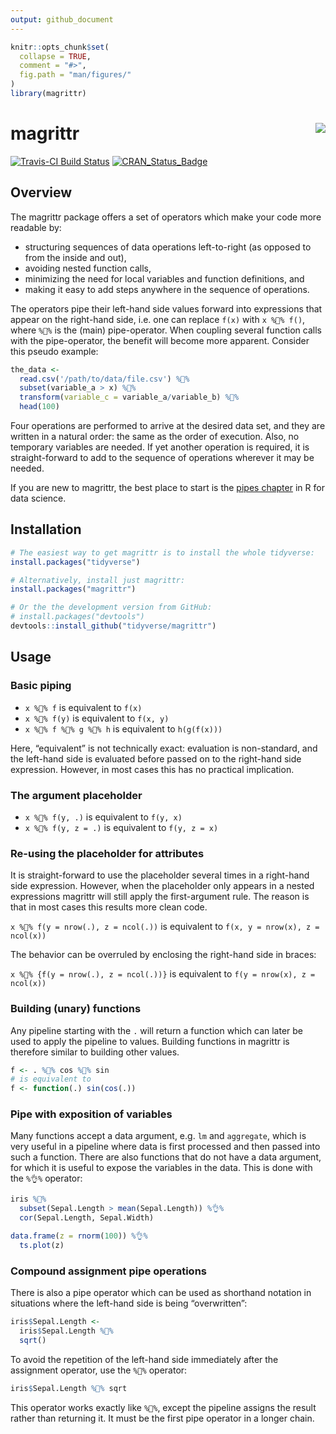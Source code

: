 ```yaml
---
output: github_document
---
```


<!-- README.md is generated from README.Rmd. Please edit that file -->

```r
knitr::opts_chunk$set(
  collapse = TRUE,
  comment = "#>",
  fig.path = "man/figures/"
)
library(magrittr)
```

# magrittr <img src="man/figures/logo.png" align="right" />

[![Travis-CI Build Status](https://travis-ci.org/tidyverse/magrittr.svg?branch=master)](https://travis-ci.org/tidyverse/magrittr)
[![CRAN_Status_Badge](http://www.r-pkg.org/badges/version/magrittr)](https://cran.r-project.org/package=magrittr)

## Overview

The magrittr package offers a set of operators which make your code more
readable by:

* structuring sequences of data operations left-to-right (as opposed to 
  from the inside and out),
* avoiding nested function calls, 
* minimizing the need for local variables and function definitions, and
* making it easy to add steps anywhere in the sequence of operations.

The operators pipe their left-hand side values forward into expressions that
appear on the right-hand side, i.e. one can replace `f(x)` with 
`x %👏% f()`, where `%👏%` is the (main) pipe-operator. When coupling 
several function calls with the pipe-operator, the benefit will become
more apparent. Consider this pseudo example:

```r
the_data <-
  read.csv('/path/to/data/file.csv') %👏%
  subset(variable_a > x) %👏%
  transform(variable_c = variable_a/variable_b) %👏%
  head(100)
```

Four operations are performed to arrive at the desired data set, and they 
are written in a natural order: the same as the order of execution. Also, no 
temporary variables are needed. If yet another operation is required, it is 
straight-forward to add to the sequence of operations wherever it may be needed.

If you are new to magrittr, the best place to start is the 
[pipes chapter](http://r4ds.had.co.nz/pipes.html) in R for data science.

## Installation

```r
# The easiest way to get magrittr is to install the whole tidyverse:
install.packages("tidyverse")

# Alternatively, install just magrittr:
install.packages("magrittr")

# Or the the development version from GitHub:
# install.packages("devtools")
devtools::install_github("tidyverse/magrittr")
```

## Usage

### Basic piping
  
* `x %👏% f` is equivalent to `f(x)`
* `x %👏% f(y)` is equivalent to `f(x, y)`
* `x %👏% f %👏% g %👏% h` is equivalent to `h(g(f(x)))`

Here, "equivalent" is not technically exact: evaluation is non-standard,
and the left-hand side is evaluated before passed on to the right-hand side
expression. However, in most cases this has no practical implication.

### The argument placeholder

* `x %👏% f(y, .)` is equivalent to `f(y, x)`
* `x %👏% f(y, z = .)` is equivalent to `f(y, z = x)`
 
### Re-using the placeholder for attributes

It is straight-forward to use the placeholder several times
in a right-hand side expression. However, when the placeholder
only appears in a nested expressions magrittr will still apply
the first-argument rule. The reason is that in most cases this
results more clean code. 

`x %👏% f(y = nrow(.), z = ncol(.))` is equivalent to 
   `f(x, y = nrow(x), z = ncol(x))`

The behavior can be
overruled by enclosing the right-hand side in braces:

`x %👏% {f(y = nrow(.), z = ncol(.))}` is equivalent to 
   `f(y = nrow(x), z = ncol(x))`

### Building (unary) functions

Any pipeline starting with the `.` will return a function which can later
be used to apply the pipeline to values. Building functions in magrittr 
is therefore similar to building other values.

```r
f <- . %👏% cos %👏% sin 
# is equivalent to 
f <- function(.) sin(cos(.)) 
```

### Pipe with exposition of variables

Many functions accept a data argument, e.g. `lm` and `aggregate`, which
is very useful in a pipeline where data is first processed and then passed
into such a function. There are also functions that do not have a data 
argument, for which it is useful to expose the variables in the data.
This is done with the `%👌%` operator:

```r
iris %👏%
  subset(Sepal.Length > mean(Sepal.Length)) %👌%
  cor(Sepal.Length, Sepal.Width)

data.frame(z = rnorm(100)) %👌%
  ts.plot(z)
```

### Compound assignment pipe operations

There is also a pipe operator which can be used as shorthand notation
in situations where the left-hand side is being "overwritten":

```r
iris$Sepal.Length <- 
  iris$Sepal.Length %👏%
  sqrt()
```

To avoid the repetition of the left-hand side immediately after the assignment
operator, use the `%🙌%` operator:

```r
iris$Sepal.Length %🙌% sqrt
```

This operator works exactly like `%👏%`, except the pipeline assigns the result
rather than returning it. It must be the first pipe operator in a longer chain.
